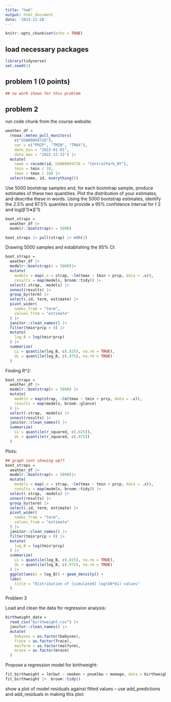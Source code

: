 ```yaml
---
title: "hw6"
output: html_document
date: '2023-11-28'
---
```


```r
knitr::opts_chunk$set(echo = TRUE)
```

## load necessary packages 

```r
library(tidyverse)
set.seed(1)
```

## problem 1 (0 points)

```r
## no work shown for this problem 
```

## problem 2

run code chunk from the course website: 
```r
weather_df = 
  rnoaa::meteo_pull_monitors(
    c("USW00094728"),
    var = c("PRCP", "TMIN", "TMAX"), 
    date_min = "2022-01-01",
    date_max = "2022-12-31") |>
  mutate(
    name = recode(id, USW00094728 = "CentralPark_NY"),
    tmin = tmin / 10,
    tmax = tmax / 10) |>
  select(name, id, everything())
```

Use 5000 bootstrap samples and, for each bootstrap sample, produce estimates of these two quantities. Plot the distribution of your estimates, and describe these in words. Using the 5000 bootstrap estimates, identify the 2.5% and 97.5% quantiles to provide a 95% confidence interval for r̂ 2
 and log(β̂ 0∗β̂ 1)

```r
boot_straps = 
  weather_df |> 
  modelr::bootstrap(n = 5000)

boot_straps |> pull(strap) |> nth(1)

```

Drawing 5000 samples and establishing the 95% CI:
```r
boot_straps = 
  weather_df |> 
  modelr::bootstrap(n = 5000)|> 
  mutate(
    models = map(.x = strap, ~lm(tmax ~ tmin + prcp, data = .x)), 
    results = map(models, broom::tidy)) |> 
  select(-strap, -models) |> 
  unnest(results) |> 
  group_by(term) |> 
  select(.id, term, estimate) |>
  pivot_wider(
    names_from = "term",
    values_from = "estimate"
  ) |> 
  janitor::clean_names() |>
  filter(tmin*prcp > 0) |> 
  mutate(
    log_B = log(tmin*prcp) 
  ) |> 
  summarize(
    LL = quantile(log_B, c(.025), na.rm = TRUE),
    UL = quantile(log_B, c(.975), na.rm = TRUE) 
  )
```

Finding R^2: 
```r
boot_straps = 
  weather_df |> 
  modelr::bootstrap(n = 5000) |> 
  mutate(
    models = map(strap, ~lm(tmax ~ tmin + prcp, data = .x)),
    results = map(models, broom::glance)
  ) |> 
  select(-strap, -models) |> 
  unnest(results) |> 
  janitor::clean_names() |> 
  summarize(
    LL = quantile(r_squared, c(.025)),
    UL = quantile(r_squared, c(.975)) 
  )
```

Plots: 
```r
## graph isnt showing up??
boot_straps = 
  weather_df |> 
  modelr::bootstrap(n = 5000)|> 
  mutate(
    models = map(.x = strap, ~lm(tmax ~ tmin + prcp, data = .x)), 
    results = map(models, broom::tidy)) |> 
  select(-strap, -models) |> 
  unnest(results) |> 
  group_by(term) |> 
  select(.id, term, estimate) |>
  pivot_wider(
    names_from = "term",
    values_from = "estimate"
  ) |> 
  janitor::clean_names() |>
  filter(tmin*prcp > 0) |> 
  mutate(
    log_B = log(tmin*prcp) 
  ) |> 
  summarize(
    LL = quantile(log_B, c(.025), na.rm = TRUE),
    UL = quantile(log_B, c(.975), na.rm = TRUE) 
  ) |> 
  ggplot(aes(x = log_B)) + geom_density() +
  labs(
    title = "Distribution of [simulated] log(b0*b1) values"
  )
```

Problem 3

Load and clean the data for regression analysis: 
```r
birthweight_data = 
  read_csv("birthweight.csv") |>  
  janitor::clean_names() |> 
  mutate(
    babysex = as.factor(babysex),
    frace = as.factor(frace),
    malform = as.factor(malform),
    mrace = as.factor(mrace)
  )
```

Propose a regression model for birthweight: 

```r
fit_birthweight = lm(bwt ~ smoken + pnumlbw + momage, data = birthweight_data)
fit_birthweight |>  broom::tidy()
```

show a plot of model residuals against fitted values – use add_predictions and add_residuals in making this plot: 

```r

```

